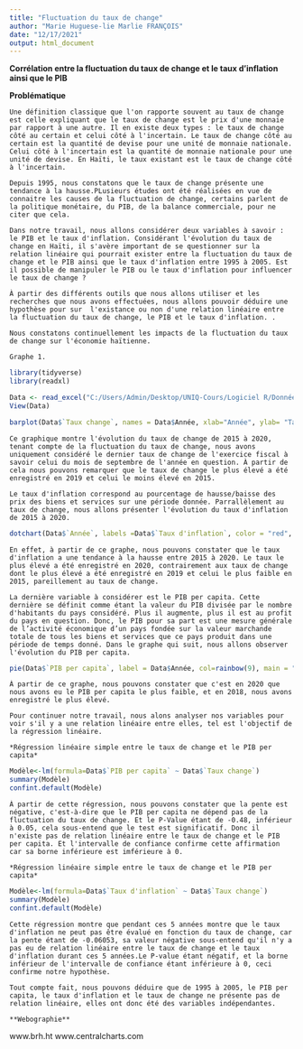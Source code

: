 ```yaml
---
title: "Fluctuation du taux de change"
author: "Marie Huguese-lie Marlie FRANÇOIS"
date: "12/17/2021"
output: html_document
---
```


**Corrélation entre la fluctuation du taux de change et le taux d'inflation ainsi que le PIB**

**Problématique**
   
    Une définition classique que l'on rapporte souvent au taux de change est celle expliquant que le taux de change est le prix d'une monnaie par rapport à une autre. Il en existe deux types : le taux de change côté au certain et celui côté à l'incertain. Le taux de change côté au certain est la quantité de devise pour une unité de monnaie nationale. Celui côté à l'incertain est la quantité de monnaie nationale pour une unité de devise. En Haïti, le taux existant est le taux de change côté à l'incertain. 
    
    Depuis 1995, nous constatons que le taux de change présente une tendance à la hausse.PLusieurs études ont été réalisées en vue de connaitre les causes de la fluctuation de change, certains parlent de la politique monétaire, du PIB, de la balance commerciale, pour ne citer que cela. 
    
    Dans notre travail, nous allons considérer deux variables à savoir : le PIB et le taux d'inflation. Considérant l'évolution du taux de change en Haïti, il s'avère important de se questionner sur la relation linéaire qui pourrait exister entre la fluctuation du taux de change et le PIB ainsi que le taux d'inflation entre 1995 à 2005. Est il possible de manipuler le PIB ou le taux d'inflation pour influencer le taux de change ? 
    
    À partir des différents outils que nous allons utiliser et les recherches que nous avons effectuées, nous allons pouvoir déduire une hypothèse pour sur  l'existance ou non d'une relation linéaire entre la fluctuation du taux de change, le PIB et le taux d'inflation. .
    
    Nous constatons continuellement les impacts de la fluctuation du taux de change sur l'économie haïtienne.
    
    Graphe 1.
```r
library(tidyverse)
library(readxl)

Data <- read_excel("C:/Users/Admin/Desktop/UNIQ-Cours/Logiciel R/Données devoir.xlsx")
View(Data)

barplot(Data$`Taux change`, names = Data$Année, xlab="Année", ylab= "Taux de change", main = "Évolution du taux de change", col = c(2, 7))

```
    
    Ce graphique montre l'évolution du taux de change de 2015 à 2020, tenant compte de la fluctuation du taux de change, nous avons uniquement considéré le dernier taux de change de l'exercice fiscal à savoir celui du mois de septembre de l'année en question. À partir de cela nous pouvons remarquer que le taux de change le plus élevé a été enregistré en 2019 et celui le moins élevé en 2015.
    
    Le taux d'inflation correspond au pourcentage de hausse/baisse des prix des biens et services sur une période donnée. Parrallèlement au taux de change, nous allons présenter l'évolution du taux d'inflation de 2015 à 2020.
    
```r
dotchart(Data$`Année`, labels =Data$`Taux d'inflation`, color = "red", main = "Évolution du taux d'inflation", pch = 16)

```
    

    En effet, à partir de ce graphe, nous pouvons constater que le taux d'inflation a une tendance à la hausse entre 2015 à 2020. Le taux le plus élevé a été enregistré en 2020, contrairement aux taux de change dont le plus élevé a été enregistré en 2019 et celui le plus faible en 2015, pareillement au taux de change.
    
    La dernière variable à considérer est le PIB per capita. Cette dernière se définit comme étant la valeur du PIB divisée par le nombre d'habitants du pays considéré. Plus il augmente, plus il est au profit du pays en question. Donc, le PIB pour sa part est une mesure générale de l’activité économique d’un pays fondée sur la valeur marchande totale de tous les biens et services que ce pays produit dans une période de temps donné. Dans le graphe qui suit, nous allons observer l'évolution du PIB per capita.
```r
pie(Data$`PIB per capita`, label = Data$Année, col=rainbow(9), main = "Évolution du PIB per capita")
```
    
    À partir de ce graphe, nous pouvons constater que c'est en 2020 que nous avons eu le PIB per capita le plus faible, et en 2018, nous avons enregistré le plus élevé.
    
    Pour continuer notre travail, nous alons analyser nos variables pour voir s'il y a une relation linéaire entre elles, tel est l'objectif de la régression linéaire. 
    
    *Régression linéaire simple entre le taux de change et le PIB per capita*
    
```r
Modèle<-lm(formula=Data$`PIB per capita` ~ Data$`Taux change`)
summary(Modèle)
confint.default(Modèle)
```
    
    À partir de cette régression, nous pouvons constater que la pente est négative, c'est-à-dire que le PIB per capita ne dépend pas de la fluctuation du taux de change. Et le P-Value étant de -0.48, inférieur à 0.05, cela sous-entend que le test est significatif. Donc il n'existe pas de relation linéaire entre le taux de change et le PIB per capita. Et l'intervalle de confiance confirme cette affirmation car sa borne inférieure est imférieure à 0.
    
    *Régression linéaire simple entre le taux de change et le PIB per capita*
    
```r
Modèle<-lm(formula=Data$`Taux d'inflation` ~ Data$`Taux change`)
summary(Modèle)
confint.default(Modèle)
```
   
    Cette régression montre que pendant ces 5 années montre que le taux d'inflation ne peut pas être évalué en fonction du taux de change, car la pente étant de -0.06053, sa valeur négative sous-entend qu'il n'y a pas eu de relation linéaire entre le taux de change et le taux d'inflation durant ces 5 années.Le P-value étant négatif, et la borne inférieur de l'intervalle de confiance étant inférieure à 0, ceci confirme notre hypothèse.

    Tout compte fait, nous pouvons déduire que de 1995 à 2005, le PIB per capita, le taux d'inflation et le taux de change ne présente pas de relation linéaire, elles ont donc été des variables indépendantes.
    
    **Webographie**
www.brh.ht
www.centralcharts.com

